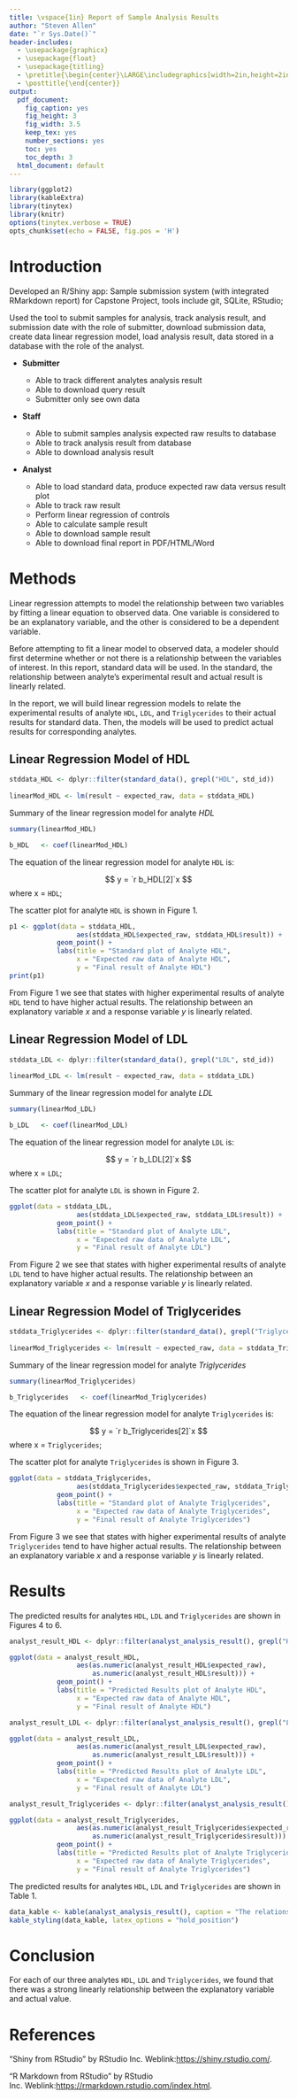 ---
title: \vspace{1in} Report of Sample Analysis Results
author: "Steven Allen"
date: "`r Sys.Date()`"
header-includes:
  - \usepackage{graphicx}
  - \usepackage{float}
  - \usepackage{titling}
  - \pretitle{\begin{center}\LARGE\includegraphics[width=2in,height=2in]{MUnivlogo.jpeg}\\[\bigskipamount]}
  - \posttitle{\end{center}}
output:
  pdf_document: 
    fig_caption: yes  
    fig_height: 3  
    fig_width: 3.5  
    keep_tex: yes  
    number_sections: yes  
    toc: yes  
    toc_depth: 3  
  html_document: default  
---

```{r setup, include=FALSE}
library(ggplot2)
library(kableExtra)
library(tinytex)
library(knitr)
options(tinytex.verbose = TRUE)
opts_chunk$set(echo = FALSE, fig.pos = 'H')
```

<!--- Optionally include a page break. This will force the start of the document to the second page --->
\newpage
\tableofcontents
\listoffigures
\listoftables
\newpage

# Introduction

Developed an R/Shiny app: Sample submission system (with integrated RMarkdown report) for Capstone Project, tools include git, SQLite, RStudio; 

Used the tool to submit samples for analysis, track analysis result, and submission date with the role of submitter, download submission data, create data linear regression model, load analysis result, data stored in a database with the role of the analyst.


* **Submitter**

    * Able to track different analytes analysis result  
    * Able to download query result  
    * Submitter only see own data  

* **Staff**

    * Able to submit samples analysis expected raw results to database  
    * Able to track analysis result from database  
    * Able to download analysis result  

* **Analyst**

    * Able to load standard data, produce expected raw data versus result plot  
    * Able to track raw result  
    * Perform linear regression of controls  
    * Able to calculate sample result  
    * Able to download sample result  
    * Able to download final report in PDF/HTML/Word  

# Methods

Linear regression attempts to model the relationship between two variables by fitting a linear equation to observed data. One variable is considered to be an explanatory variable, and the other is considered to be a dependent variable.

Before attempting to fit a linear model to observed data, a modeler should first determine whether or not there is a relationship between the variables of interest. In this report, standard data will be used. In the standard, the relationship between analyte's experimental result and actual result is linearly related.

In the report, we will build linear regression models to relate the experimental results of analyte `HDL`, `LDL`, and `Triglycerides` to their actual results for standard data. Then, the models will be used to predict actual results for corresponding analytes.

## Linear Regression Model of HDL

```{r warning=FALSE}
stddata_HDL <- dplyr::filter(standard_data(), grepl("HDL", std_id))
  
linearMod_HDL <- lm(result ~ expected_raw, data = stddata_HDL)
```

Summary of the linear regression model for analyte *HDL*

```{r warning=FALSE}
summary(linearMod_HDL)
```

```{r }
b_HDL   <- coef(linearMod_HDL)
```

The equation of the linear regression model for analyte `HDL` is:

$$ y = `r b_HDL[2]`x $$
where x = `HDL`;

The scatter plot for analyte `HDL` is shown in Figure 1.

```{r fig.cap = "Standard Plot of Analyte HDL", fig.pos='H'}
p1 <- ggplot(data = stddata_HDL, 
                 aes(stddata_HDL$expected_raw, stddata_HDL$result)) + 
            geom_point() + 
            labs(title = "Standard plot of Analyte HDL",
                 x = "Expected raw data of Analyte HDL",
                 y = "Final result of Analyte HDL")
print(p1)
```

From Figure 1 we see that states with higher experimental results of analyte `HDL` tend to have higher actual results. The relationship between an explanatory variable $x$ and a response variable $y$ is linearly related.

## Linear Regression Model of LDL

```{r }
stddata_LDL <- dplyr::filter(standard_data(), grepl("LDL", std_id))
  
linearMod_LDL <- lm(result ~ expected_raw, data = stddata_LDL)
```

Summary of the linear regression model for analyte *LDL*

```{r warning=FALSE}
summary(linearMod_LDL)
```

```{r }
b_LDL   <- coef(linearMod_LDL)
```

The equation of the linear regression model for analyte `LDL` is:

$$ y = `r b_LDL[2]`x $$
where x = `LDL`;

The scatter plot for analyte `LDL` is shown in Figure 2.

```{r fig.cap= "Standard Plot of Analyte LDL"}
ggplot(data = stddata_LDL, 
                 aes(stddata_LDL$expected_raw, stddata_LDL$result)) + 
            geom_point() + 
            labs(title = "Standard plot of Analyte LDL",
                 x = "Expected raw data of Analyte LDL",
                 y = "Final result of Analyte LDL")
```


From Figure 2 we see that states with higher experimental results of analyte `LDL` tend to have higher actual results. The relationship between an explanatory variable $x$ and a response variable $y$ is linearly related.

## Linear Regression Model of Triglycerides

```{r }
stddata_Triglycerides <- dplyr::filter(standard_data(), grepl("Triglycerides", std_id))
  
linearMod_Triglycerides <- lm(result ~ expected_raw, data = stddata_Triglycerides)
```

Summary of the linear regression model for analyte *Triglycerides*

```{r warning=FALSE}
summary(linearMod_Triglycerides)
```

```{r }
b_Triglycerides   <- coef(linearMod_Triglycerides)
```

The equation of the linear regression model for analyte `Triglycerides` is:

$$ y = `r b_Triglycerides[2]`x $$
where x = `Triglycerides`;

The scatter plot for analyte `Triglycerides` is shown in Figure 3.

```{r fig.pos='H', fig.cap = "Standard Plot of Analyte Triglycerides"}
ggplot(data = stddata_Triglycerides, 
                 aes(stddata_Triglycerides$expected_raw, stddata_Triglycerides$result)) + 
            geom_point() + 
            labs(title = "Standard plot of Analyte Triglycerides",
                 x = "Expected raw data of Analyte Triglycerides",
                 y = "Final result of Analyte Triglycerides")
```

From Figure 3 we see that states with higher experimental results of analyte `Triglycerides` tend to have higher actual results. The relationship between an explanatory variable $x$ and a response variable $y$ is linearly related.

# Results

The predicted results for analytes `HDL`, `LDL` and `Triglycerides` are shown in Figures 4 to 6.

```{r fig.cap = "Predicted Results Plot of Analyte HDL"}
analyst_result_HDL <- dplyr::filter(analyst_analysis_result(), grepl("HDL", analyte_name))

ggplot(data = analyst_result_HDL, 
                 aes(as.numeric(analyst_result_HDL$expected_raw),
                     as.numeric(analyst_result_HDL$result))) + 
            geom_point() + 
            labs(title = "Predicted Results plot of Analyte HDL",
                 x = "Expected raw data of Analyte HDL",
                 y = "Final result of Analyte HDL")
```


```{r fig.cap = "Predicted Results Plot of Analyte LDL"}
analyst_result_LDL <- dplyr::filter(analyst_analysis_result(), grepl("LDL", analyte_name))

ggplot(data = analyst_result_LDL, 
                 aes(as.numeric(analyst_result_LDL$expected_raw),
                     as.numeric(analyst_result_LDL$result))) + 
            geom_point() + 
            labs(title = "Predicted Results plot of Analyte LDL",
                 x = "Expected raw data of Analyte LDL",
                 y = "Final result of Analyte LDL")
```


```{r fig.cap = "Predicted Results Plot of Analyte Triglycerides"}
analyst_result_Triglycerides <- dplyr::filter(analyst_analysis_result(), grepl("Triglycerides", analyte_name))

ggplot(data = analyst_result_Triglycerides, 
                 aes(as.numeric(analyst_result_Triglycerides$expected_raw),
                     as.numeric(analyst_result_Triglycerides$result))) + 
            geom_point() + 
            labs(title = "Predicted Results plot of Analyte Triglycerides",
                 x = "Expected raw data of Analyte Triglycerides",
                 y = "Final result of Analyte Triglycerides")
```


The predicted results for analytes `HDL`, `LDL` and `Triglycerides` are shown in Table 1.

```{r }
data_kable <- kable(analyst_analysis_result(), caption = "The relationship between experimental results and predicted values based on linear regression models.")
kable_styling(data_kable, latex_options = "hold_position")

```


# Conclusion

For each of our three analytes `HDL`, `LDL` and `Triglycerides`, we found that there was a strong linearly relationship between the explanatory variable and actual value.


\newpage

# References

"Shiny from RStudio" by RStudio Inc. Weblink:[https://shiny.rstudio.com/](https://shiny.rstudio.com/).

"R Markdown from RStudio" by RStudio Inc. Weblink:[https://rmarkdown.rstudio.com/index.html](https://rmarkdown.rstudio.com/index.html).
